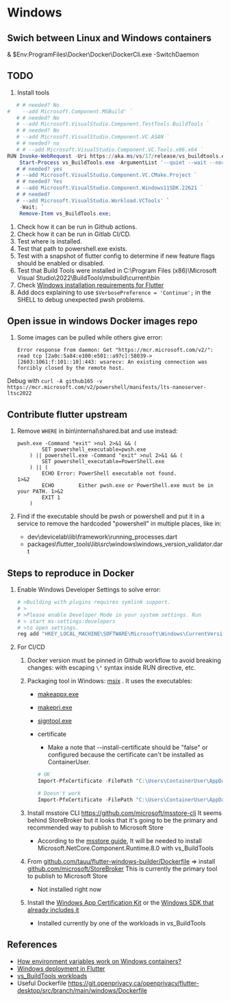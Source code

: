 # Windows

## Swich between Linux and Windows containers

& $Env:ProgramFiles\Docker\Docker\DockerCli.exe -SwitchDaemon

## TODO

1. Install tools

```powershell
   # # needed? No
#    --add Microsoft.Component.MSBuild' `
   # # needed? No
   # --add Microsoft.VisualStudio.Component.TestTools.BuildTools `
   # # needed? No
   # --add Microsoft.VisualStudio.Component.VC.ASAN `
   # # needed? no
   # # --add Microsoft.VisualStudio.Component.VC.Tools.x86.x64 `
RUN Invoke-WebRequest -Uri https://aka.ms/vs/17/release/vs_buildtools.exe -OutFile vs_BuildTools.exe; `
    Start-Process vs_BuildTools.exe -ArgumentList '--quiet --wait --norestart --nocache `
   # # needed? yes
   # --add Microsoft.VisualStudio.Component.VC.CMake.Project `
   # # needed? Yes
   # --add Microsoft.VisualStudio.Component.Windows11SDK.22621 `
   # # needed?
   # --add Microsoft.VisualStudio.Workload.VCTools' `
    -Wait; `
    Remove-Item vs_BuildTools.exe;
```

1. Check how it can be run in Github actions.
1. Check how it can be run in Gitlab CI/CD.
1. Test where is installed.
1. Test that path to powershell.exe exists.
1. Test with a snapshot of flutter config to determine if new feature flags should be enabled or disabled.
1. Test that Build Tools were installed in C:\Program Files (x86)\Microsoft Visual Studio\2022\BuildTools\msbuild\current\bin
1. Check [Windows installation requirements for Flutter](https://docs.flutter.dev/get-started/install/windows/desktop)
1. Add docs explaining to use `$VerbosePreference = 'Continue';` in the SHELL to debug unexpected pwsh problems.

## Open issue in windows Docker images repo

1. Some images can be pulled while others give error:

    ```text
    Error response from daemon: Get "https://mcr.microsoft.com/v2/": read tcp [2a0c:5a84:e100:e501::a97c]:58039->[2603:1061:f:101::10]:443: wsarecv: An existing connection was forcibly closed by the remote host.
    ```

Debug with `curl -A github165 -v https://mcr.microsoft.com/v2/powershell/manifests/lts-nanoserver-ltsc2022`

## Contribute flutter upstream

1. Remove `WHERE` in bin\internal\shared.bat and use instead:

    ```batch
    pwsh.exe -Command "exit" >nul 2>&1 && (
            SET powershell_executable=pwsh.exe
        ) || powershell.exe -Command "exit" >nul 2>&1 && (
            SET powershell_executable=PowerShell.exe
        ) || (
            ECHO Error: PowerShell executable not found.                        1>&2
            ECHO        Either pwsh.exe or PowerShell.exe must be in your PATH. 1>&2
            EXIT 1
        )
    ```

1. Find if the executable should be pwsh or powershell and put it in a service to remove the hardcoded "powershell" in multiple places, like in:

    - dev\devicelab\lib\framework\running_processes.dart
    - packages\flutter_tools\lib\src\windows\windows_version_validator.dart

## Steps to reproduce in Docker

1. Enable Windows Developer Settings to solve error:

    ```powershell
    # >Building with plugins requires symlink support.
    # >
    # >Please enable Developer Mode in your system settings. Run
    # > start ms-settings:developers
    # >to open settings.
    reg add "HKEY_LOCAL_MACHINE\SOFTWARE\Microsoft\Windows\CurrentVersion\AppModelUnlock" /t REG_DWORD /f /v "AllowDevelopmentWithoutDevLicense" /d "1"
    ```

1. For CI/CD

    1. Docker version must be pinned in Github workflow to avoid breaking changes: with escaping `\"` syntax inside RUN directive, etc.

    1. Packaging tool in Windows: [msix](https://pub.dev/packages/msix) . It uses the executables:

        - [makeappx.exe](https://learn.microsoft.com/en-us/windows/win32/appxpkg/make-appx-package--makeappx-exe-)
        - [makepri.exe](https://learn.microsoft.com/en-us/windows/uwp/app-resources/makepri-exe-command-options)
        - [signtool.exe](https://learn.microsoft.com/en-us/dotnet/framework/tools/signtool-exe)

        - certificate
            - Make a note that --install-certificate should be "false" or configured because the certificate can't be installed as ContainerUser.
            
            ```powershell
            # OK
            Import-PfxCertificate -FilePath "C:\Users\ContainerUser\AppData\Local\Pub\Cache\hosted\pub.dev\msix-3.16.8\lib\assets\test_certificate.pfx" -Password (ConvertTo-SecureString -AsPlainText -Force "1234") -CertStoreLocation Cert:\LocalMachine\Root

            # Doesn't work
            Import-PfxCertificate -FilePath "C:\Users\ContainerUser\AppData\Local\Pub\Cache\hosted\pub.dev\msix-3.16.8\lib\assets\test_certificate.pfx" -Password (ConvertTo-SecureString -AsPlainText -Force "1234")
            ```

    1. Install msstore CLI https://github.com/microsoft/msstore-cli It seems behind StoreBroker but it looks that it's going to be the primary and recommended way to publish to Microsoft Store
        
        - According to the [msstore guide](https://learn.microsoft.com/en-us/windows/apps/publish/msstore-dev-cli/commands?pivots=msstoredevcli-installer-linux#installation), It will be needed to install Microsoft.NetCore.Component.Runtime.8.0 with vs_BuildTools

    1. From [github.com/tauu/flutter-windows-builder/Dockerfile](https://github.com/tauu/flutter-windows-builder/blob/main/Dockerfile) => install [github.com/microsoft/StoreBroker](https://github.com/microsoft/StoreBroker) This is currently the primary tool to publish to Microsoft Store

        - Not installed right now

    1. Install the [Windows App Certification Kit](https://learn.microsoft.com/en-us/windows/uwp/debug-test-perf/windows-app-certification-kit) or the [Windows SDK that already includes it](https://developer.microsoft.com/en-us/windows/downloads/windows-sdk/)
        
        - Installed currently by one of the workloads in vs_BuildTools

## References

- [How environment variables work on Windows containers?](https://blog.sixeyed.com/windows-weekly-dockerfile-14-environment-variables/)
- [Windows deployment in Flutter](https://docs.flutter.dev/deployment/windows)
- [vs_BuildTools workloads](https://learn.microsoft.com/en-us/visualstudio/install/workload-component-id-vs-build-tools?view=vs-2022&preserve-view=true)
- Useful Dockerfile https://git.openprivacy.ca/openprivacy/flutter-desktop/src/branch/main/windows/Dockerfile
